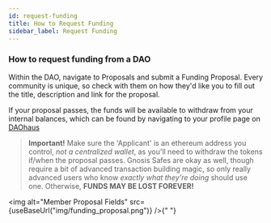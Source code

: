 ```yaml
---
id: request-funding
title: How to Request Funding
sidebar_label: Request Funding
---
```



### How to request funding from a DAO

Within the DAO, navigate to Proposals and submit a Funding Proposal. Every community is unique, so check with them on how they'd like you to fill out the title, description and link for the proposal.

If your proposal passes, the funds will be available to withdraw from your internal balances, which can be found by navigating to your profile page on [DAOhaus](https://app.daohaus.club/)

> **Important!** Make sure the 'Applicant' is an ethereum address you control, _not a centralized wallet_, as you'll need to withdraw the tokens if/when the proposal passes. Gnosis Safes are okay as well, though require a bit of advanced transaction building magic, so only really advanced users who know _exactly what they're doing_ should use one. Otherwise, **FUNDS MAY BE LOST FOREVER!**

<img
  alt="Member Proposal Fields"
  src={useBaseUrl("img/funding_proposal.png")}
/>{" "}
